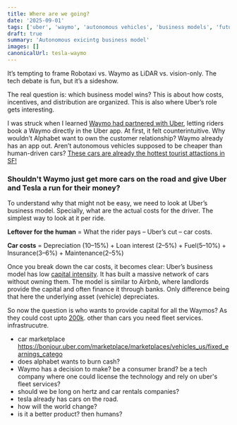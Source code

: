 ```yaml
---
title: Where are we going?
date: '2025-09-01'
tags: ['uber', 'waymo', 'autonomous vehicles', 'business models', 'future of mobility']
draft: true
summary: 'Autonomous exicintg business model'
images: []
canonicalUrl: tesla-waymo
---
```


It’s tempting to frame Robotaxi vs. Waymo as LiDAR vs. vision-only. The tech debate is fun, but it’s a sideshow.

The real question is: which business model wins? This is about how costs, incentives, and distribution are organized. This is also where Uber’s role gets interesting.

I was struck when I learned [Waymo had partnered with Uber](https://waymo.com/blog/2024/09/waymo-and-uber-expand-partnership), letting riders book a Waymo directly in the Uber app. At first, it felt counterintuitive. Why wouldn’t Alphabet want to own the customer relationship? Waymo already has an app out. Aren’t autonomous vehicles supposed to be cheaper than human-driven cars? [These cars are already the hottest tourist attactions in SF!](https://www.reddit.com/r/sanfrancisco/comments/1cy4cs2/san_franciscos_hot_tourist_attraction_driverless/)

### Shouldn't Waymo just get more cars on the road and give Uber and Tesla a run for their money?

To understand why that might not be easy, we need to look at Uber’s business model. Specially, what are the actual costs for the driver. The simplest way to look at it per ride.

**Leftover for the human** = What the rider pays – Uber’s cut – car costs.

**Car costs** = Depreciation (10–15%) + Loan interest (2–5%) + Fuel(5–10%) + Insurance(3–6%) + Maintenance(2–5%)

Once you break down the car costs, it becomes clear: Uber’s business model has low [capital intensity](https://en.wikipedia.org/wiki/Capital_intensity). It has built a massive network of cars without owning them. The model is similar to Airbnb, where landlords provide the capital and often finance it through banks. Only difference being that here the underlying asset (vehicle) depreciates.

So now the question is who wants to provide capital for all the Waymos? As they could cost upto [200k](https://bonjour.uber.com/marketplace/marketplaces/vehicles_us/fixed_earnings_category). other than cars you need fleet services. infrastrucutre.

- car marketplace https://bonjour.uber.com/marketplace/marketplaces/vehicles_us/fixed_earnings_catego
- does alphabet wants to burn cash?
- Waymo has a decision to make? be a consumer brand? be a tech company where one could license the technology and rely on uber's fleet services?
- should we be long on hertz and car rentals companies?
- tesla already has cars on the road.
- how will the world change?
- is it a better product? then humans?
